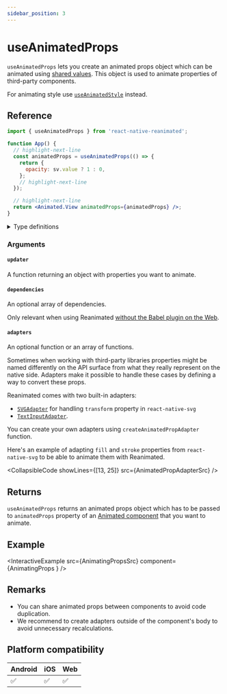 ```yaml
---
sidebar_position: 3
---
```


# useAnimatedProps

`useAnimatedProps` lets you create an animated props object which can be animated using [shared values](/docs/fundamentals/glossary#shared-value). This object is used to animate properties of third-party components.

For animating style use [`useAnimatedStyle`](/docs/core/useAnimatedStyle) instead.

## Reference

```jsx
import { useAnimatedProps } from 'react-native-reanimated';

function App() {
  // highlight-next-line
  const animatedProps = useAnimatedProps(() => {
    return {
      opacity: sv.value ? 1 : 0,
    };
    // highlight-next-line
  });

  // highlight-next-line
  return <Animated.View animatedProps={animatedProps} />;
}
```

<details>
<summary>Type definitions</summary>

```typescript
function useAnimatedProps<T extends {}>(
  updater: () => Partial<T>,
  dependencies?: DependencyList | null,
  adapters?: PropsAdapterFunction | PropsAdapterFunction[] | null
): Partial<T>;
```

</details>

### Arguments

#### `updater`

A function returning an object with properties you want to animate.

#### `dependencies` <Optional/>

An optional array of dependencies.

Only relevant when using Reanimated [without the Babel plugin on the Web](https://docs.swmansion.com/react-native-reanimated/docs/guides/web-support#web-without-the-babel-plugin).

#### `adapters` <Optional/>

An optional function or an array of functions.

Sometimes when working with third-party libraries properties might be named differently on the API surface from what they really represent on the native side. Adapters make it possible to handle these cases by defining a way to convert these props.

Reanimated comes with two built-in adapters:

- [`SVGAdapter`](https://github.com/software-mansion/react-native-reanimated/blob/Reanimated2/src/reanimated2/PropAdapters.ts#L19) for handling `transform` property in `react-native-svg`
- [`TextInputAdapter`](https://github.com/software-mansion/react-native-reanimated/blob/Reanimated2/src/reanimated2/PropAdapters.ts#L57).

You can create your own adapters using `createAnimatedPropAdapter` function.

Here's an example of adapting `fill` and `stroke` properties from `react-native-svg` to be able to animate them with Reanimated.


<CollapsibleCode showLines={[13, 25]} src={AnimatedPropAdapterSrc} />

## Returns

`useAnimatedProps` returns an animated props object which has to be passed to `animatedProps` property of an [Animated component](/docs/fundamentals/glossary#animated-component) that you want to animate.

## Example


<InteractiveExample src={AnimatingPropsSrc} component={AnimatingProps } />

## Remarks

- You can share animated props between components to avoid code duplication.
- We recommend to create adapters outside of the component's body to avoid unnecessary recalculations.

## Platform compatibility

<div className="platform-compatibility">

| Android | iOS | Web |
| ------- | --- | --- |
| ✅      | ✅  | ✅  |

</div>
